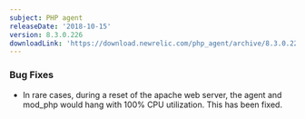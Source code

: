 ```yaml
---
subject: PHP agent
releaseDate: '2018-10-15'
version: 8.3.0.226
downloadLink: 'https://download.newrelic.com/php_agent/archive/8.3.0.226/'
---
```


### Bug Fixes

* In rare cases, during a reset of the apache web server, the agent and mod_php would hang with 100% CPU utilization. This has been fixed.
